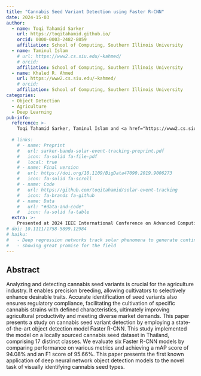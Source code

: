 ```yaml
---
title: "Cannabis Seed Variant Detection using Faster R-CNN"
date: 2024-15-03
author:
  - name: Toqi Tahamid Sarker
    url: https://toqitahamid.github.io/
    orcid: 0000-0003-2482-8059
    affiliation: School of Computing, Southern Illinois University
  - name: Taminul Islam
    # url: https://www2.cs.siu.edu/~kahmed/
    # orcid: 
    affiliation: School of Computing, Southern Illinois University
  - name: Khaled R. Ahmed
    url: https://www2.cs.siu.edu/~kahmed/
    # orcid: 
    affiliation: School of Computing, Southern Illinois University
categories:
  - Object Detection
  - Agriculture
  - Deep Learning
pub-info:
  reference: >-
    Toqi Tahamid Sarker, Taminul Islam and <a href="https://www2.cs.siu.edu/~kahmed/">Khaled R Ahmed</a>, “Cannabis Seed Variant Detection using Faster R-CNN,” <em>2024 IEEE International Conference on Advanced Computing and Communication Systems</em>
  
  # links:
    # - name: Preprint
    #   url: sarker-banda-solar-event-tracking-preprint.pdf
    #   icon: fa-solid fa-file-pdf
    #   local: true
    # - name: Final version
    #   url: https://doi.org/10.1109/BigData47090.2019.9006273
    #   icon: fa-solid fa-scroll
    # - name: Code
    #   url: https://github.com/toqitahamid/solar-event-tracking
    #   icon: fa-brands fa-github
    # - name: Data
    #   url: "#data-and-code"
    #   icon: fa-solid fa-table
  extra: >-
    Presented at 2024 IEEE International Conference on Advanced Computing and Communication Systems, India, March 2024.
# doi: 10.1111/1758-5899.12984
# haiku:
#   - Deep regression networks track solar phenomena to generate continuously labeled solar image data,
#   - showing great promise for the field
---
```



## Abstract

Analyzing and detecting cannabis seed variants is crucial for the agriculture industry. It enables precision breeding, allowing cultivators to selectively enhance desirable traits. Accurate identification of seed variants also ensures regulatory compliance, facilitating the cultivation of specific cannabis strains with defined characteristics, ultimately improving agricultural productivity and meeting diverse market demands. This paper presents a study on cannabis seed variant detection by employing a state-of-the-art object detection model Faster R-CNN. This study implemented the model on a locally sourced cannabis seed dataset in Thailand, comprising 17 distinct classes. We evaluate six Faster R-CNN models by comparing performance on various metrics and achieving a mAP score of 94.08\% and an F1 score of 95.66\%. This paper presents the first known application of deep neural network object detection models to the novel task of visually identifying cannabis seed types.


<!-- ## Code
Python implementation is available at [GitHub](https://github.com/toqitahamid/solar-event-tracking). -->


<!-- The project used several evaluation metrics to measure the accuracy of the genearated bounding boxes, and the python implementation is available at [GitHub](https://github.com/toqitahamid/solar-event-tracking). -->

<!-- ## BibTeX citation

```bibtex
@INPROCEEDINGS{9006273,
  author={Sarker, Toqi Tahamid and Banda, Juan M.},
  booktitle={2019 IEEE International Conference on Big Data (Big Data)}, 
  title={Solar Event Tracking with Deep Regression Networks: A Proof of Concept Evaluation}, 
  year={2019},
  pages={4942-4949},
  doi={10.1109/BigData47090.2019.9006273}}


``` -->
